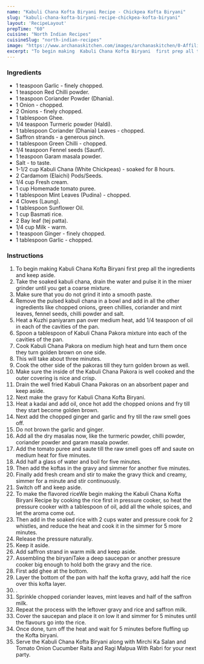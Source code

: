---
name: "Kabuli Chana Kofta Biryani Recipe - Chickpea Kofta Biryani"
slug: "kabuli-chana-kofta-biryani-recipe-chickpea-kofta-biryani"
layout: 'RecipeLayout'
prepTime: "60"
cuisine: "North Indian Recipes"
cuisineSlug: "north-indian-recipes"
image: "https://www.archanaskitchen.com/images/archanaskitchen/0-Affiliate-Articles/Kabuli_Chana_Kofta_Biryani_Recipe-2_1600.jpg"
excerpt: "To begin making  Kabuli Chana Kofta Biryani  first prep all the ingredients and keep aside"
---

### Ingredients

- 1 teaspoon Garlic - finely chopped.
- 1 teaspoon Red Chilli powder.
- 1 teaspoon Coriander Powder (Dhania).
- 1 Onion - chopped.
- 2 Onions - finely chopped.
- 1 tablespoon Ghee.
- 1/4 teaspoon Turmeric powder (Haldi).
- 1 tablespoon Coriander (Dhania) Leaves - chopped.
- Saffron strands - a generous pinch.
- 1 tablespoon Green Chilli - chopped.
- 1/4 teaspoon Fennel seeds (Saunf).
- 1 teaspoon Garam masala powder.
- Salt - to taste.
- 1-1/2 cup Kabuli Chana (White Chickpeas) - soaked for 8 hours.
- 2 Cardamom (Elaichi) Pods/Seeds.
- 1/4 cup Fresh cream.
- 1 cup Homemade tomato puree.
- 1 tablespoon Mint Leaves (Pudina) - chopped.
- 4 Cloves (Laung).
- 1 tablespoon Sunflower Oil.
- 1 cup Basmati rice.
- 2 Bay leaf (tej patta).
- 1/4 cup Milk - warm.
- 1 teaspoon Ginger - finely chopped.
- 1 tablespoon Garlic - chopped.

### Instructions

1. To begin making  Kabuli Chana Kofta Biryani  first prep all the ingredients and keep aside.
1. Take the soaked kabuli chana, drain the water and pulse it in the mixer grinder until you get a coarse mixture.
1. Make sure that you do not grind it into a smooth paste.
1. Remove the pulsed kabuli chana in a bowl and add in all the other ingredients like chopped onions, green chillies, coriander and mint leaves, fennel seeds, chilli powder and salt.
1.  Heat a Kuzhi paniyaram pan over medium heat, add 1/4 teaspoon of oil in each of the cavities of the pan.
1. Spoon a tablespoon of Kabuli Chana Pakora mixture into each of the cavities of the pan.
1. Cook Kabuli Chana Pakora on medium high heat and turn them once they turn golden brown on one side.
1. This will take about three minutes.
1. Cook the other side of the pakoras till they turn golden brown as well.
1. Make sure the inside of the Kabuli Chana Pakora is well cooked and the outer covering is nice and crisp.
1. Drain the well fried Kabuli Chana Pakoras on an absorbent paper and keep aside.
1. Next make the gravy for Kabuli Chana Kofta Biryani.
1. Heat a kadai and add oil, once hot add the chopped onions and fry till they start become golden brown.
1. Next add the chopped ginger and garlic and fry till the raw smell goes off.
1. Do not brown the garlic and ginger.
1. Add all the dry masalas now, like the turmeric powder, chilli powder, coriander powder and garam masala powder.
1. Add the tomato puree and saute till the raw smell goes off and saute on medium heat for five minutes.
1. Add half a glass of water and boil for five minutes.
1. Then add the koftas in the gravy and simmer for another five minutes.
1. Finally add fresh cream and stir to make the gravy thick and creamy, simmer for a minute and stir continuously.
1. Switch off and keep aside.
1. To make the flavored riceWe begin making the Kabuli Chana Kofta Biryani Recipe by cooking the rice first in pressure cooker, so heat the pressure cooker with a tablespoon of oil, add all the whole spices, and let the aroma come out.
1. Then add in the soaked rice with 2 cups water and pressure cook for 2 whistles, and reduce the heat and cook it in the simmer for 5 more minutes.
1. Release the pressure naturally.
1. Keep it aside.
1. Add saffron strand in warm milk and keep aside.
1. Assembling the biryaniTake a deep saucepan or another pressure cooker big enough to hold both the gravy and the rice.
1. First add ghee at the bottom.
1. Layer the bottom of the pan with half the kofta gravy, add half the rice over this kofta layer.
1. .
1. Sprinkle chopped coriander leaves, mint leaves and half of the saffron milk.
1. Repeat the process with the leftover gravy and rice and saffron milk.
1. Cover the saucepan and place it on low it and simmer for 5 minutes until the flavours go into the rice.
1. Once done, turn off the heat and wait for 5 minutes before fluffing up the Kofta biryani.
1. Serve the Kabuli Chana Kofta Biryani along with Mirchi Ka Salan and Tomato Onion Cucumber Raita and  Ragi Malpua With Rabri for your next party.
